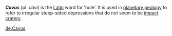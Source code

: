 '''''Cavus''''' (pl. ''cavi'') is the [[Latin]] word for 'hole'. It is used in [[planetary geology]] to refer to irregular steep-sided depressions that do not seem to be [[crater|impact craters]].

[[de:Cavus]]
{{Geol-stub}}